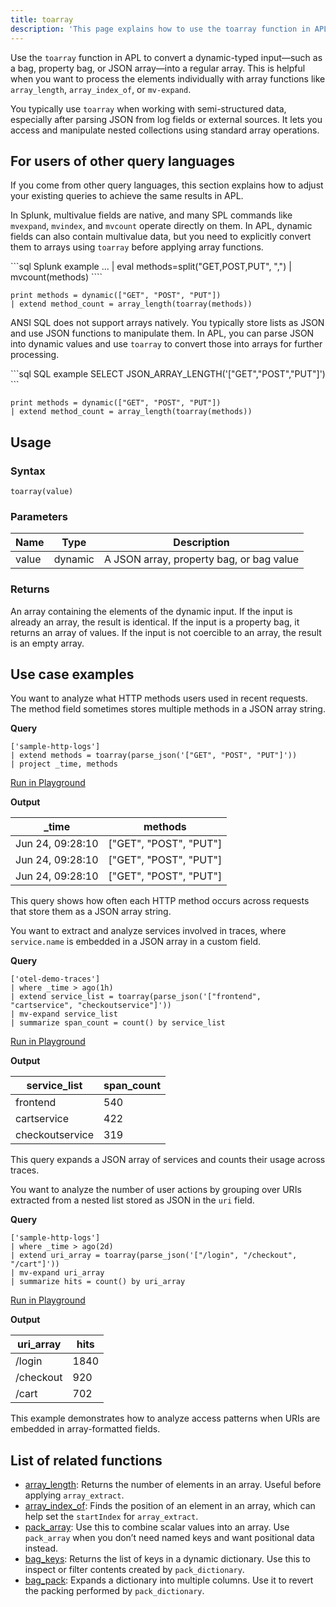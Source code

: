 ```yaml
---
title: toarray
description: 'This page explains how to use the toarray function in APL.'
---
```


Use the `toarray` function in APL to convert a dynamic-typed input—such as a bag, property bag, or JSON array—into a regular array. This is helpful when you want to process the elements individually with array functions like `array_length`, `array_index_of`, or `mv-expand`.

You typically use `toarray` when working with semi-structured data, especially after parsing JSON from log fields or external sources. It lets you access and manipulate nested collections using standard array operations.

## For users of other query languages

If you come from other query languages, this section explains how to adjust your existing queries to achieve the same results in APL.

<AccordionGroup>
<Accordion title="Splunk SPL users">

In Splunk, multivalue fields are native, and many SPL commands like `mvexpand`, `mvindex`, and `mvcount` operate directly on them. In APL, dynamic fields can also contain multivalue data, but you need to explicitly convert them to arrays using `toarray` before applying array functions.

<CodeGroup>
```sql Splunk example
... | eval methods=split("GET,POST,PUT", ",") | mvcount(methods)
````

```kusto APL equivalent
print methods = dynamic(["GET", "POST", "PUT"])
| extend method_count = array_length(toarray(methods))
```

</CodeGroup>

</Accordion>
<Accordion title="ANSI SQL users">

ANSI SQL does not support arrays natively. You typically store lists as JSON and use JSON functions to manipulate them. In APL, you can parse JSON into dynamic values and use `toarray` to convert those into arrays for further processing.

<CodeGroup>
```sql SQL example
SELECT JSON_ARRAY_LENGTH('["GET","POST","PUT"]')
```

```kusto APL equivalent
print methods = dynamic(["GET", "POST", "PUT"])
| extend method_count = array_length(toarray(methods))
```

</CodeGroup>

</Accordion>
</AccordionGroup>

## Usage

### Syntax

```kusto
toarray(value)
```

### Parameters

| Name  | Type    | Description                              |
| ----- | ------- | ---------------------------------------- |
| value | dynamic | A JSON array, property bag, or bag value |

### Returns

An array containing the elements of the dynamic input. If the input is already an array, the result is identical. If the input is a property bag, it returns an array of values. If the input is not coercible to an array, the result is an empty array.

## Use case examples

<Tabs>
<Tab title="Log analysis">

You want to analyze what HTTP methods users used in recent requests. The method field sometimes stores multiple methods in a JSON array string.

**Query**

```kusto
['sample-http-logs']
| extend methods = toarray(parse_json('["GET", "POST", "PUT"]'))
| project _time, methods
```

[Run in Playground](https://play.axiom.co/axiom-play-qf1k/query?initForm=%7B%22apl%22%3A%22%5B'sample-http-logs'%5D%20%7C%20extend%20methods%20%3D%20toarray(parse_json('%5B'GET'%2C%20'POST'%2C%20'PUT'%5D'))%20%7C%20project%20_time%2C%20methods%22%7D)

**Output**

| _time | methods |
| ------- | ------- |
| Jun 24, 09:28:10     | ["GET", "POST", "PUT"]    |
| Jun 24, 09:28:10    | ["GET", "POST", "PUT"]    |
| Jun 24, 09:28:10     | ["GET", "POST", "PUT"]     |

This query shows how often each HTTP method occurs across requests that store them as a JSON array string.

</Tab>
<Tab title="OpenTelemetry traces">

You want to extract and analyze services involved in traces, where `service.name` is embedded in a JSON array in a custom field.

**Query**

```kusto
['otel-demo-traces']
| where _time > ago(1h)
| extend service_list = toarray(parse_json('["frontend", "cartservice", "checkoutservice"]'))
| mv-expand service_list
| summarize span_count = count() by service_list
```

[Run in Playground](https://play.axiom.co/axiom-play-qf1k/query?initForm=%7B%22apl%22%3A%22%5B'otel-demo-traces'%5D%20%7C%20where%20_time%20%3E%20ago%281h%29%20%7C%20extend%20service_list%20%3D%20toarray%28parse_json%28'['frontend'%2C%20'cartservice'%2C%20'checkoutservice']'%29%29%20%7C%20mv-expand%20service_list%20%7C%20summarize%20span_count%20%3D%20count%28%29%20by%20service_list%22%7D)

**Output**

| service_list   | span_count |
| --------------- | ----------- |
| frontend        | 540         |
| cartservice     | 422         |
| checkoutservice | 319         |

This query expands a JSON array of services and counts their usage across traces.

</Tab>
<Tab title="Security logs">

You want to analyze the number of user actions by grouping over URIs extracted from a nested list stored as JSON in the `uri` field.

**Query**

```kusto
['sample-http-logs']
| where _time > ago(2d)
| extend uri_array = toarray(parse_json('["/login", "/checkout", "/cart"]'))
| mv-expand uri_array
| summarize hits = count() by uri_array
```

[Run in Playground](https://play.axiom.co/axiom-play-qf1k/query?initForm=%7B%22apl%22%3A%22%5B'sample-http-logs'%5D%20%7C%20where%20_time%20%3E%20ago%282d%29%20%7C%20extend%20uri_array%20%3D%20toarray%28parse_json%28'['/login'%2C%20'/checkout'%2C%20'/cart']'%29%29%20%7C%20mv-expand%20uri_array%20%7C%20summarize%20hits%20%3D%20count%28%29%20by%20uri_array%22%7D)

**Output**

| uri_array | hits |
| ---------- | ---- |
| /login     | 1840 |
| /checkout  | 920  |
| /cart      | 702  |

This example demonstrates how to analyze access patterns when URIs are embedded in array-formatted fields.

</Tab>
</Tabs>

## List of related functions

- [array_length](/apl/scalar-functions/array-functions/array-length): Returns the number of elements in an array. Useful before applying `array_extract`.
- [array_index_of](/apl/scalar-functions/array-functions/array-index-of): Finds the position of an element in an array, which can help set the `startIndex` for `array_extract`.
- [pack_array](/apl/scalar-functions/array-functions/pack-array): Use this to combine scalar values into an array. Use `pack_array` when you don’t need named keys and want positional data instead.
- [bag_keys](/apl/scalar-functions/array-functions/bag-keys): Returns the list of keys in a dynamic dictionary. Use this to inspect or filter contents created by `pack_dictionary`.
- [bag_pack](/apl/scalar-functions/array-functions/bag-pack): Expands a dictionary into multiple columns. Use it to revert the packing performed by `pack_dictionary`.
